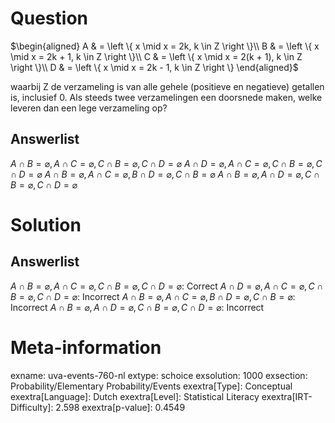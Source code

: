 Question
========

$\begin{aligned} A & = \left \{ x \mid x = 2k, k \in Z \right
\}\\ B & = \left \{ x \mid x = 2k + 1, k \in Z \right \}\\ C
& = \left \{ x \mid x = 2(k + 1), k \in Z \right \}\\ D & =
\left \{ x \mid x = 2k - 1, k \in Z \right \} \end{aligned}$

waarbij Z de verzameling is van alle gehele (positieve en negatieve)
getallen is, inclusief 0. Als steeds twee verzamelingen een doorsnede
maken, welke leveren dan een lege verzameling op?

Answerlist
----------

$A \cap B = \varnothing, A \cap C = \varnothing, C \cap B = \varnothing, C \cap D = \varnothing$
$A \cap D = \varnothing, A \cap C = \varnothing, C \cap B = \varnothing, C \cap D = \varnothing$
$A \cap B = \varnothing, A \cap C = \varnothing, B \cap D = \varnothing, C \cap B = \varnothing$
$A \cap B = \varnothing, A \cap D = \varnothing, C \cap B = \varnothing, C \cap D = \varnothing$

Solution
========

Answerlist
----------

$A \cap B = \varnothing, A \cap C = \varnothing, C \cap B = \varnothing, C \cap D = \varnothing$: Correct
$A \cap D = \varnothing, A \cap C = \varnothing, C \cap B = \varnothing, C \cap D = \varnothing$: Incorrect
$A \cap B = \varnothing, A \cap C = \varnothing, B \cap D = \varnothing, C \cap B = \varnothing$: Incorrect
$A \cap B = \varnothing, A \cap D = \varnothing, C \cap B = \varnothing, C \cap D = \varnothing$: Incorrect

Meta-information
================
exname: uva-events-760-nl
extype: schoice
exsolution: 1000
exsection: Probability/Elementary Probability/Events
exextra[Type]: Conceptual
exextra[Language]: Dutch
exextra[Level]: Statistical Literacy
exextra[IRT-Difficulty]: 2.598
exextra[p-value]: 0.4549
